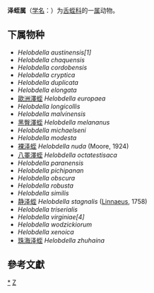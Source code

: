 {{Automatic taxobox
| taxon = Helobdella 
| authority = Blanchard, 1896
| image = Europäischer-Platt-Egel cropped.jpg
| image_caption = [[歐洲澤蛭|歐洲澤蛭]]
}}
'''泽蛭属'''（[[学名|学名]]：{{lang|la|''Helobdella ''}}）为[[舌蛭科|舌蛭科]]的一[[属|属]]动物。

==下属物种==
* ''Helobdella austinensis[1]''
* ''Helobdella chaquensis''
* ''Helobdella cordobensis''
* ''Helobdella cryptica''
* ''Helobdella duplicata''
* ''Helobdella elongata''
* [[歐洲澤蛭|歐洲澤蛭]] ''Helobdella europaea''
* ''Helobdella longicollis''
* ''Helobdella malvinensis''
* [[黑臀澤蛭|黑臀澤蛭]] ''Helobdella melananus''
* ''Helobdella michaelseni''
* ''Helobdella modesta''
* [[裸泽蛭|裸泽蛭]] ''Helobdella nuda'' (Moore, 1924)
* [[八睪澤蛭|八睪澤蛭]] ''Helobdella octatestisaca''
* ''Helobdella paranensis''
* ''Helobdella pichipanan''
* ''Helobdella obscura''
* ''Helobdella robusta''
* ''Helobdella similis''
* [[静泽蛭|静泽蛭]] ''Helobdella stagnalis'' ([[Linnaeus|Linnaeus]], 1758)
* ''Helobdella triserialis''
* ''Helobdella virginiae[4]''
* ''Helobdella wodzickiorum''
* ''Helobdella xenoica''
* [[珠海泽蛭|珠海泽蛭]] ''Helobdella zhuhaina''

==參考文獻==
{{reflist}}

{{taxonbar}}

[[Category:_泽蛭属|*]]
[[Category:_1896年描述的分类群|Z]]